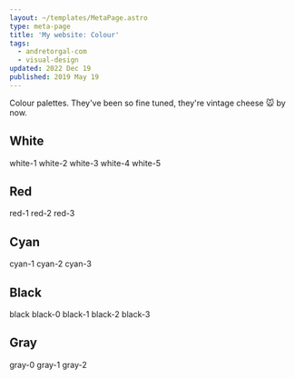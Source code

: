 ```yaml
---
layout: ~/templates/MetaPage.astro
type: meta-page
title: 'My website: Colour'
tags:
  - andretorgal-com
  - visual-design
updated: 2022 Dec 19
published: 2019 May 19
---
```



<Abstract>

Colour palettes. They've been so fine tuned, they're vintage cheese :mouse: by now.

</Abstract>

## White

<Color c="hsl(207, 20%, 97%)">white-1</Color>
<Color c="hsl(207, 14%, 90%)">white-2</Color>
<Color c="hsl(207, 18%, 90%)">white-3</Color>
<Color c="hsl(207, 5%, 79%)">white-4</Color>
<Color c="hsl(207, 18%, 77%)">white-5</Color>

## Red

<Color c="hsl(1, 76%, 33%)">red-1</Color>
<Color c="hsl(1, 78%, 37%)">red-2</Color>
<Color c="hsl(1, 91%, 46%)">red-3</Color>

## Cyan

<Color c="hsl(205, 66%, 33%)">cyan-1</Color>
<Color c="hsl(205, 76%, 52%)">cyan-2</Color>
<Color c="hsl(205, 99%, 66%)">cyan-3</Color>

## Black

<Color c="hsl(205, 3%, 4%)">black</Color>
<Color c="hsl(205, 6%, 7%)">black-0</Color>
<Color c="hsl(205, 8%, 11%)">black-1</Color>
<Color c="hsl(205, 10%, 14%)">black-2</Color>
<Color c="hsl(205, 16%, 22%)">black-3</Color>

## Gray

<Color c="hsl(205, 18%, 25%)">gray-0</Color>
<Color c="hsl(205, 22%, 32%)">gray-1</Color>
<Color c="hsl(205, 25%, 42%)">gray-2</Color>
